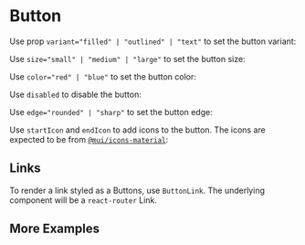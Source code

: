

<Meta of={ButtonStories} />

# Button

Use prop `variant="filled" | "outlined" | "text"` to set the button variant:

<Canvas of={ButtonStories.VariantStory} />

Use `size="small" | "medium" | "large"` to set the button size:

<Canvas of={ButtonStories.SizeStory} />

Use `color="red" | "blue"` to set the button color:

<Canvas of={ButtonStories.ColorStory} />

Use `disabled` to disable the button:

<Canvas of={ButtonStories.DisabledStory} />

Use `edge="rounded" | "sharp"` to set the button edge:

<Canvas of={ButtonStories.EdgeStory} />

Use `startIcon` and `endIcon` to add icons to the button. The icons are expected
to be from [`@mui/icons-material`](https://mui.com/material-ui/material-icons/):

<Canvas of={ButtonStories.IconStory} />

## Links

To render a link styled as a Buttons, use `ButtonLink`. The underlying component will be a `react-router` Link.
<Canvas of={ButtonStories.LinkStory} />

## More Examples

<Canvas of={ButtonStories.AllStory} />
